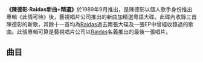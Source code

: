 {{Multiple issues|
{{Unreferenced|time=2020-09-05T02:50:40+00:00}}
{{Prose|time=2020-09-05T12:32:18+00:00}}
{{Overly detailed|time=2020-09-05T12:32:18+00:00}}
}}
'''《陳德彰·Raidas新曲+精選》'''於1989年9月推出，是陳德彰以個人歌手身份推出專輯《此情可待》後，藝視唱片公司推出的新曲加精選粵語大碟。此碟內收錄三首陳德彰的新歌，其餘十一首均為[[Raidas|Raidas]]過去兩張大碟及一張EP中曾經收錄過的歌曲。此張專輯可算是藝視唱片公司以[[Raidas|Raidas]]名義推出的最後一張唱片。

==曲目==
{{Tracklist
| collapsed = 
| headline = 
| font_size = 
| total_length = 56:38

| all_writing = 
| all_music = 
| all_lyrics = 
| all_arranger = 
| all_producer = [[黃耀光|黃耀光]], Tommy Ho
| all_except = 

| writing_credits = 
| music_credits = yes
| lyrics_credits = yes
| arranger_credits = yes
| producer_credits = 
| extra_column = 
| longnote_column = yes

| title1 = 那是我眼淚
| note1 = 
| longnote1 = '''陳德彰新歌'''<br>原曲為日本樂隊[[TUBE|TUBE]]的《Remember Me》
| music1 = [[栗田誠一郎|栗田誠一郎]]
| lyrics1 = [[林夕|林夕]]
| arranger1 = [[Gary_Tong|Gary Tong]], Anthony Sun
| producer1 = 
| extra1 = 
| length1 = 

| title2 = 午夜放送
| note2 = 
| longnote2 = '''陳德彰新歌'''
| music2 = 陳廸文
| lyrics2 = [[林夕|林夕]]
| arranger2 =
| producer2 = 
| extra2 = 
| length2 = 

| title3 = 孤單競賽
| note3 = 
| longnote3 = '''陳德彰新歌'''<br>原曲為[[文章_(歌手)|文章]]的《一生只有這一回》<br> 電影《衝天小子》主題曲
| music3 = [[陳耀川|陳耀川]]
| lyrics3 = [[林夕|林夕]]
| arranger3 = [[陳耀川|陳耀川]]
| producer3 = 
| extra3 = 
| length3 = 

| title4 = 吸煙的女人
| note4 = 
| longnote4 = 
| music4 = [[黃耀光|黃耀光]]
| lyrics4 = [[林夕|林夕]]
| arranger4 = [[黃耀光|黃耀光]]
| producer4 = 
| extra4 = 
| length4 = 

| title5 = 別人的歌
| note5 = 
| longnote5 = 
| music5 = [[黃耀光|黃耀光]]
| lyrics5 = [[林夕|林夕]]
| arranger5 = [[黃耀光|黃耀光]]
| producer5 = 
| extra5 = 
| length5 = 

| title6 = 沒有路人的都市
| note6 = 
| longnote6 = 
| music6 = [[黃耀光|黃耀光]]
| lyrics6 = [[林夕|林夕]]
| arranger6 = [[黃耀光|黃耀光]]
| producer6 = 
| extra6 = 
| length6 = 

| title7 = 人海中我是誰
| note7 = 
| longnote7 = 無線電視劇《[[人海綠皮書|人海綠皮書]]》主題曲
| music7 = [[黃耀光|黃耀光]]
| lyrics7 = [[林夕|林夕]]
| arranger7 = [[黃耀光|黃耀光]]
| producer7 = 
| extra7 = 
| length7 = 

| title8 = 某月某日
| note8 = 
| longnote8 = 
| music8 = [[黃耀光|黃耀光]]
| lyrics8 = [[林夕|林夕]]
| arranger8 = [[黃耀光|黃耀光]]
| producer8 = 
| extra8 = 
| length8 = 

| title9 = 傳說
| note9 = 
| longnote9 = 
| music9 = [[黃耀光|黃耀光]]
| lyrics9 = [[林夕|林夕]]
| arranger9 = [[黃耀光|黃耀光]]
| producer9 = 
| extra9 = 
| length9 = 

| title10 = 傾心
| note10 = 
| longnote10 = 
| music10 = [[黃耀光|黃耀光]]
| lyrics10 = 若愚（[[黃凱芹|黃凱芹]]）
| arranger10 = [[黃耀光|黃耀光]]
| producer10 = 
| extra10 = 
| length10 = 

| title11 = 危險遊戲
| note11 = 
| longnote11 = 中英劇團話劇《[[危險遊戲|危險遊戲]]》主題曲<br>1987年禁毒主題曲
| music11 = [[黃耀光|黃耀光]]
| lyrics11 = [[林夕|林夕]]
| arranger11 = [[黃耀光|黃耀光]]
| producer11 = 
| extra11 = 
| length11 = 

| title12 = 第三者
| note12 = 
| longnote12 = 
| music12 = [[黃耀光|黃耀光]]
| lyrics12 = [[林夕|林夕]]
| arranger12 = [[黃耀光|黃耀光]]
| producer12 = 
| extra12 = 
| length12 = 

| title13 = 不願置評
| note13 = 
| longnote13 = 
| music13 = [[黃耀光|黃耀光]]
| lyrics13 = [[林夕|林夕]]
| arranger13 = [[黃耀光|黃耀光]]
| producer13 = 
| extra13 = 
 
| length13 = 

 
| title14 = 吸煙的女人(REMIX)
| note14 = 
| longnote14 = 
| music14 = [[黃耀光|黃耀光]]
| lyrics14 = [[林夕|林夕]]
| arranger14 = [[黃耀光|黃耀光]]
| producer14 = 
}}
